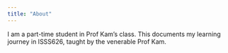 ```yaml
---
title: "About"
---
```


I am a part-time student in Prof Kam's class. This documents my learning journey in ISSS626, taught by the venerable Prof Kam.
